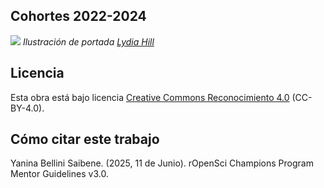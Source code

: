## Cohortes 2022-2024 {.unnumbered}

![](images/media/image2.png)
*Ilustración de portada [Lydia Hill](https://www.lydiakahill.com/)*

## Licencia

Esta obra está bajo licencia [Creative Commons Reconocimiento 4.0](https://creativecommons.org/licenses/by/4.0/) (CC-BY-4.0).

## Cómo citar este trabajo

Yanina Bellini Saibene. (2025, 11 de Junio). rOpenSci Champions Program Mentor Guidelines v3.0.


